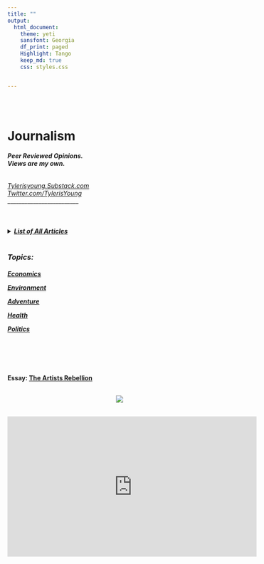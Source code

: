```yaml
---
title: ""
output:
  html_document:
    theme: yeti
    sansfont: Georgia
    df_print: paged
    Highlight: Tango
    keep_md: true
    css: styles.css


---
```


<br>
<br>

<h1>**Journalism**</h1> 
<h6>
***Peer Reviewed Opinions.***  
***Views are my own.***
</h6>

*[Tylerisyoung.Substack.com](https://tylerisyoung.substack.com/?target=_blank)   
[Twitter.com/TylerisYoung](https://twitter.com/Tylerisyoung/?tagets=_blank)*  
 _________________________
 
 <br>
 <h4>
 <details><summary>[***List of All Articles***]()</summary>
[ ](./n/a.html) 


Article: [Modern Monetary Theory - Slow at first, then all at once.](./mmt.html)   

Article: [Politics, Critical Theory, and our loss of Sensemaking in 2020](./politicsandcriticaltheory.html)    

Article: [From Canada to Coos Bay, The Politics of a Pipeline](./Fromcanadatocoosbay.html) 

Article: [Distributed Idea Suppression Complex](./distributedideasuppressioncomplex.html)  

Article: [Mainstream Monitoring and Manipulation](./mainstreammonitoringandmanipulation.html)  

<br>

Story: [The REI Campaign](./thereicampaign.html)    

Story: [Cycling from Oregon to Mexico](https://www.lightheartedhumans.com/storytelling/2019/6/9/entry-003-cycling-from-oregon-to-mexico)

Story: [A Year in Ecuador](./journalism/adventure/ayearinecuador.html)

Story: [Rafting the Deschutes](https://www.lightheartedhumans.com/storytelling/2019/6/19/entry-005-rafting-the-deschutes-tyler-young)  





<!---

[*Silver*](./bitcoi.html) (Coming Soon) 

[*Uranium*](./bitcoi.html) (Coming Soon) 

[*NYSE Picks*](./bitcoi.html) (Coming Soon) 

[*Emerging Markets*](./bitcoi.html) (Coming Soon) 

[*Sharpe Ratio*](./bitcoi.html) (Coming Soon) 

[*Portfolio Construction*](./bitcoi.html) (Coming Soon) 

--->

</details>
</details>
<br> 
<h3>
***Topics:***  
 </h3>
 <h4>
[***Economics***](./economics.html)
  
[***Environment***](./Environment.html)  
  
[***Adventure***](./Adventure.html)  
  
[***Health***](./Health.html)  
  
[***Politics***](./Politics.html)  

<br>


<br>


<br>
 Essay: [The Artists Rebellion](./docs/Theartistsrebellion.html)   
<center>
 <br>
 ![](images/THE ARTISTS REBELLION.png)
 
 <br>
 <iframe width="560" height="315" src="https://www.youtube.com/embed/3Yp1ob_T7_k" title="YouTube video player" frameborder="0" allow="accelerometer; autoplay; clipboard-write; encrypted-media; gyroscope; picture-in-picture" allowfullscreen></iframe>


